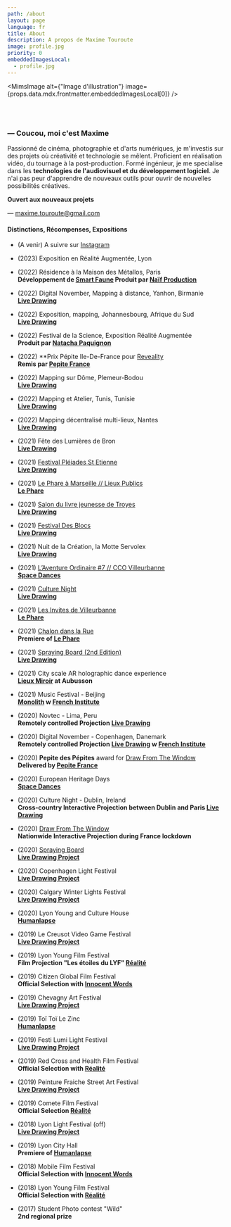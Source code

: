 ```yaml
---
path: /about
layout: page
language: fr
title: About
description: A propos de Maxime Touroute
image: profile.jpg
priority: 0
embeddedImagesLocal:
  - profile.jpg
---
```


<MimsImage alt={"Image d'illustration"} image={props.data.mdx.frontmatter.embeddedImagesLocal[0]} />

<br />
<br />

### — Coucou, moi c'est Maxime

Passionné de cinéma, photographie et d'arts numériques, je m'investis sur des projets où créativité et technologie se mêlent.
Proficient en réalisation vidéo, du tournage à la post-production. Formé ingénieur, je me specialise dans les **technologies de l'audiovisuel et du développement logiciel**.
Je n'ai pas peur d'apprendre de nouveaux outils pour ouvrir de nouvelles possibilités créatives.

**Ouvert aux nouveaux projets**

— [maxime.touroute@gmail.com](mailto:maxime.touroute@gmail.com)

#### Distinctions, Récompenses, Expositions

- (A venir) A suivre sur [Instagram](http://instagram.com/maximetouroute)

- (2023) Exposition en Réalité Augmentée, Lyon  

- (2022) Résidence à la Maison des Métallos, Paris  
 **Développement de [Smart Faune](/smart-faune#content) Produit par [Naïf Production](//naif-production.fr)**  

- (2022) Digital November, Mapping à distance, Yanhon, Birmanie  
  **[Live Drawing](/livedrawing#content)**

- (2022) Exposition, mapping, Johannesbourg, Afrique du Sud  
  **[Live Drawing](/livedrawing#content)**

- (2022) Festival de la Science, Exposition Réalité Augmentée  
  **Produit par [Natacha Paquignon](https://www.natachapaquignon.com/)**

- (2022) **Prix Pépite Ile-De-France pour [Reveality](https://www.reveality.io/)  
  **Remis par [Pepite France](https://www.pepite-france.fr/)**

- (2022) Mapping sur Dôme, Plemeur-Bodou  
  **[Live Drawing](/livedrawing#content)**

- (2022) Mapping et Atelier, Tunis, Tunisie  
  **[Live Drawing](/livedrawing#content)**

- (2022) Mapping décentralisé multi-lieux, Nantes  
  **[Live Drawing](/livedrawing#content)**

- (2021) Fête des Lumières de Bron  
  **[Live Drawing](/livedrawing#content)**

- (2021) [Festival Pléiades St Etienne](https://www.saint-etienne.fr/pl%C3%A9iades-festival-des-arts-num%C3%A9riques)  
  **[Live Drawing](/livedrawing#content)**

- (2021) [Le Phare à Marseille // Lieux Publics](https://www.lieuxpublics.com/fr/agenda/residence-le-phare)  
  **[Le Phare](/le-phare#content)**

- (2021) [Salon du livre jeunesse de Troyes](https://lecture-loisirs.com/salon/)  
  **[Live Drawing](/livedrawing#content)**

- (2021) [Festival Des Blocs](https://desblocs.be/)  
  **[Live Drawing](/livedrawing#content)**

- (2021) Nuit de la Création, la Motte Servolex  
  **[Live Drawing](/livedrawing#content)**

- (2021) [L’Aventure Ordinaire #7 // CCO Villeurbanne](https://www.cco-villeurbanne.org/laventure-ordinaire-7/)  
  **[Space Dances](/spacedances#content)**

- (2021) [Culture Night](https://culturenight.ie/)  
  **[Live Drawing](/livedrawing#content)**

- (2021) [Les Invites de Villeurbanne](https://invites.villeurbanne.fr/)  
  **[Le Phare](/le-phare#content)**

- (2021) [Chalon dans la Rue](https://www.chalondanslarue.com/)  
  **Premiere of [Le Phare](/le-phare#content)**

- (2021) [Spraying Board (2nd Edition)](https://sprayingboard.thedailyboard.co/)  
  **[Live Drawing](/livedrawing#content)**

- (2021) City scale AR holographic dance experience  
  **[Lieux Miroir](/spacedances#content) at Aubusson**

- (2021) Music Festival - Beijing  
  **[Monolith](/monolith#content) w [French Institute](https://www.institutfrancais.com)**

- (2020) Novtec - Lima, Peru  
  **Remotely controlled Projection [Live Drawing](/livedrawing#content)**

- (2020) Digital November - Copenhagen, Danemark  
  **Remotely controlled Projection [Live Drawing](/livedrawing#content) w [French Institute](https://www.institutfrancais.com)**

- (2020) **Pepite des Pépites** award for [Draw From The Window](/drawfromthewindow#content)  
  **Delivered by [Pepite France](https://www.pepite-france.fr/)**

- (2020) European Heritage Days  
  **[Space Dances](/spacedances#content)**

- (2020) Culture Night - Dublin, Ireland  
  **Cross-country Interactive Projection between Dublin and Paris [Live Drawing](/livedrawing#content)**

- (2020) [Draw From The Window](/drawfromthewindow#content)  
  **Nationwide Interactive Projection during France lockdown**

- (2020) [Spraying Board](https://sprayingboard.thedailyboard.co/)  
  **[Live Drawing Project](/livedrawing#content)**

- (2020) Copenhagen Light Festival  
  **[Live Drawing Project](/livedrawing#content)**

- (2020) Calgary Winter Lights Festival  
  **[Live Drawing Project](/livedrawing#content)**

- (2020) Lyon Young and Culture House  
  **[Humanlapse](/humanlapseProject#content)**

- (2019) Le Creusot Video Game Festival  
  **[Live Drawing Project](/livedrawing#content)**

- (2019) Lyon Young Film Festival  
  **Film Projection "Les étoiles du LYF" [Réalité](/realite#content)**

- (2019) Citizen Global Film Festival  
  **Official Selection with [Innocent Words](/innocentWords#content)**

- (2019) Chevagny Art Festival  
  **[Live Drawing Project](/livedrawing#content)**

- (2019) Toï Toï Le Zinc  
  **[Humanlapse](/humanlapseProject#content)**

- (2019) Festi Lumi Light Festival  
  **[Live Drawing Project](/livedrawing#content)**

- (2019) Red Cross and Health Film Festival  
  **Official Selection with [Réalité](/realite#content)**

- (2019) Peinture Fraiche Street Art Festival  
  **[Live Drawing Project](/livedrawing#content)**

- (2019) Comete Film Festival  
  **Official Selection [Réalité](/realite#content)**

- (2018) Lyon Light Festival (off)  
  **[Live Drawing Project](/livedrawing#content)**

- (2019) Lyon City Hall  
  **Premiere of [Humanlapse](/humanlapseProject#content)**

- (2018) Mobile Film Festival  
  **Official Selection with [Innocent Words](/innocentWords#content)**

- (2018) Lyon Young Film Festival  
  **Official Selection with [Réalité](/realite#content)**

- (2017) Student Photo contest "Wild"  
  **2nd regional prize**
